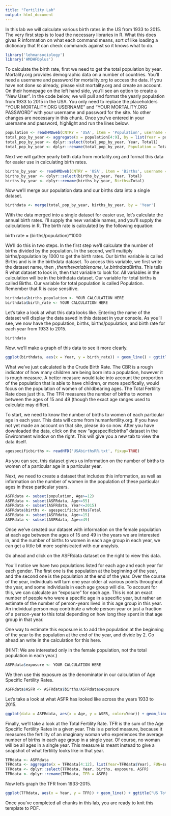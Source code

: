 ```yaml
---
title: "Fertility Lab"
output: html_document
---
```

 
In this lab we will calculate various birth rates in the US from 1933 to 2015.  The very first step is to load the necessary libraries in R.  What this does gives R information on what each command means, sort of like loading a dictionary that R can check commands against so it knows what to do.
 
```r

library('lehmansociology')
library('HMDHFDplus')

```

To calculate the birth rate, first we need to get the total population by year.  Mortality.org provides demographic data on a number of countries.  You'll need a username and password for mortality.org to access the data.  If you have not done so already, please visit mortality.org and create an account.  On their homepage on the left hand side, you'll see an option to create a "New User".  In the code below, we will pull and format the yearly population from 1933 to 2015 in the USA.  You only need to replace the placeholders "YOUR MORTALITY.ORG USERNAME" and "YOUR MORTALITY.ORG PASSWORD" with your username and password for the site.  No other changes are necessary in this chunk.  Once you've entered in your username and password, highlight and run the lines below.

```r

population <- readHMDweb(CNTRY = 'USA', item = 'Population', username = 'YOUR MORTALITY.ORG USERNAME', password = 'YOUR MORTALITY.ORG PASSWORD')
total_pop_by_year <- aggregate(x = population[4:9], by = list(Year = population$Year), FUN=sum)
total_pop_by_year <- dplyr::select(total_pop_by_year, Year, Total1)
total_pop_by_year <- dplyr::rename(total_pop_by_year, Population = Total1)

```

Next we will gather yearly birth data from mortality.org and format this data for easier use in calculating birth rates.

```r

births_by_year <- readHMDweb(CNTRY = 'USA', item = 'Births', username = 'YOUR MORTALITY.ORG USERNAME', password = 'YOUR MORTALITY.ORG PASSWORD')
births_by_year <- dplyr::select(births_by_year, Year, Total)
births_by_year <- dplyr::rename(births_by_year, Births=Total)

```

Now we'll merge our population data and our births data into a single dataset.

```r

birthdata <- merge(total_pop_by_year, births_by_year, by = 'Year')

```

With the data merged into a single dataset for easier use, let's calculate the annual birth rates.  I'll supply the new variable names, and you'll supply the calculations in R.  The birth rate is calculated by the following equation:

birth rate = (births/population)*1000

We'll do this in two steps.  In the first step we'll calculate the number of births divided by the population.  In the second, we'll multiply births/population by 1000 to get the birth rates.  Our births variable is called Births and is in the birthdata dataset.  To access this variable, we first write the dataset name, then $, then the variable name, i.e. birthdata$Births.  This tells R what dataset to look in, then that variable to look for.  All variables in the calculation will be in the birthdata dataset.  Our variable for total births is called Births.  Our variable for total population is called Population.  Remember that R is case sensitive.

```r

birthdata$births_population <- YOUR CALCULATION HERE
birthdata$birth_rate <- YOUR CALCULATION HERE

```

Let's take a look at what this data looks like.  Entering the name of the dataset will display the data saved in this dataset in your console.  As you'll see, we now have the population, births, births/population, and birth rate for each year from 1933 to 2015.

```r

birthdata

```

Now, we'll make a graph of this data to see it more clearly.

```r

ggplot(birthdata, aes(x = Year, y = birth_rate)) + geom_line() + ggtitle("US Birth Rate 1933-2015")

```

What we've just calculated is the Crude Birth Rate.  The CBR is a rough indicator of how many children are being born into a population, however it is rough measure.  A better measure would take into account the proportion of the population that is able to have children, or more specifically, would focus on the population of women of childbearing ages.  The Total Fertility Rate does just this.  The TFR measures the number of births to women between the ages of 15 and 49 (though the exact age ranges used to calculate may differ).

To start, we need to know the number of births to women of each particular age in each year.  This data will come from humanfertility.org. If you have not yet made an account on that site, please do so now.  After you have downloaded the data, click on the new "agespecificbirths" dataset in the Environment window on the right.  This will give you a new tab to view the data itself.

```r

agespecificbirths <- readHFD('USAbirthsRR.txt', fixup=TRUE)

```

As you can see, this dataset gives us information on the number of births to women of a particular age in a particular year.

Next, we need to create a dataset that includes this information, as well as information on the number of women in the population of these particular ages in these particular years.

```r

ASFRdata <- subset(population, Age>=12)
ASFRdata <- subset(ASFRdata, Age<=55)
ASFRdata <- subset(ASFRdata, Year<=2015)
ASFRdata$births <- agespecificbirths$Total
ASFRdata <- subset(ASFRdata, Age>=15)
ASFRdata <- subset(ASFRdata, Age<=49)

```

Once we've created our dataset with information on the female population at each age between the ages of 15 and 49 in the years we are interested in, and the number of births to women in each age group in each year, we can get a little bit more sophisicated with our anaylsis.  

Go ahead and click on the ASFRdata dataset on the right to view this data.

You'll notice we have two populations listed for each age and each year for each gender.  The first one is the population at the beginning of the year, and the second one is the population at the end of the year.  Over the course of the year, individuals will turn one year older at various points throughout the year, and some individuals in each age group will die.  To account for this, we can calculate an "exposure" for each age.  This is not an exact number of people who were a specific age in a specific year, but rather an estimate of the number of person-years lived in this age group in this year.  An individual person may contribute a whole person-year or just a fraction of a person-year to this total depending on how long they spent in that age group in that year.

One way to estimate this exposure is to add the population at the beginning of the year to the population at the end of the year, and divide by 2.  Go ahead an write in the calculation for this here.

(HINT: We are interested only in the female population, not the total population in each year.)

```r

ASFRdata$exposure <- YOUR CALCULATION HERE

```

We then use this exposure as the denominator in our calculation of Age Specific Fertility Rates.

```r

ASFRdata$ASFR <- ASFRdata$births/ASFRdata$exposure

```

Let's take a look at what ASFR has looked like across the years 1933 to 2015.

```r

ggplot(data = ASFRdata, aes(x = Age, y = ASFR, color=Year)) + geom_line(aes(group=Year)) + ggtitle("US ASFR 1933-2015")

```

Finally, we'll take a look at the Total Fertility Rate. TFR is the sum of the Age Specific Fertility Rates in a given year.  This is a period measure, because it measures the fertility of an imaginary woman who experiences the average number of births in each age group in a single year.  Of course, no woman will be all ages in a single year.  This measure is meant instead to give a snapshot of what fertility looks like in that year.

```r

TFRdata <- ASFRdata
TFRdata <- aggregate(x = TFRdata[4:12], list(Year=TFRdata$Year), FUN=sum)
TFRdata <- dplyr::select(TFRdata, Year, births, exposure, ASFR)
TFRdata <- dplyr::rename(TFRdata, TFR = ASFR)

```

Now let's graph the TFR from 1933-2015.

```r

ggplot(TFRdata, aes(x = Year, y = TFR)) + geom_line() + ggtitle("US Total Fertility Rate 1933-2015")

```

Once you've completed all chunks in this lab, you are ready to knit this template to PDF.
